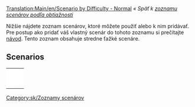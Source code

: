[[Translation:Main/en/Scenario by Difficulty - Normal]]
''« Späť k [[Main/sk/Zoznam scenárov podľa obtiažnosti|zoznamu scenárov podľa obtiažnosti]]''

[[Category:sk/Zoznamy scenárov]]

Nižšie nájdete zoznam scenárov, ktoré môžete použiť alebo k nim pridávať. Pre postup ako pridať váš vlastný scenár do tohoto zoznamu si prečítajte [[Main/sk/Scenáre vytvorené hráčmi|návod]]. Tento zoznam obsahuje stredne ťažké scenáre.

==Scenarios==

{|
|-
|style="border:none;background:white"|
{{Scenario:Islands}}

|style="border:none;background:white"|
{{Scenario:Echo}}

|style="border:none;background:white"|
{{Scenario:Water and Mountains}}

|-
|style="border:none;background:white"|
{{Scenario:Snowy Highlands}}

|style="border:none;background:white"|
{{Scenario:The Isles}}

|style="border:none;background:white"|
{{Scenario:Tropical River}}

|-
|style="border:none;background:white"|
{{Scenario:Iceland}}

|style="border:none;background:white"|
{{Scenario:Land of Floods}}

|style="border:none;background:white"|
{{Scenario:Chatham Islands}}

|-
|style="border:none;background:white"|
{{Scenario:Denmark}}

|style="border:none;background:white"|
{{Scenario:Europe}}

|style="border:none;background:white"|
{{Scenario:Alexander to Karthoum}}

|-
|style="border:none;background:white"|
{{Scenario:Climb up the Mountains}}

|style="border:none;background:white"|
{{Scenario:(Don't) Hurt Your Eyes ;-)}}

|style="border:none;background:white"|
{{Scenario:Lakes}}

|-
|style="border:none;background:white"|
{{Scenario:Desert Tracking}}

|style="border:none;background:white"|
{{Scenario:Dale of Scandy}}

|style="border:none;background:white"|
{{Scenario:Super Britania}}

|-
|style="border:none;background:white"|
{{Scenario:The Barrens}}

|style="border:none;background:white"|
{{Scenario:Verdant Islands}}

|style="border:none;background:white"|
{{Scenario:Latvia}}

|-
|style="border:none;background:white"|
{{Scenario:CarstsWorldScenario}}

|style="border:none;background:white"|
{{Scenario:Cuba}}

|style="border:none;background:white"|
{{Scenario:Kritschgau}}

|-
|style="border:none;background:white"|
{{Scenario:Elephant}}

|style="border:none;background:white"|
{{Scenario:South West France}}

|}